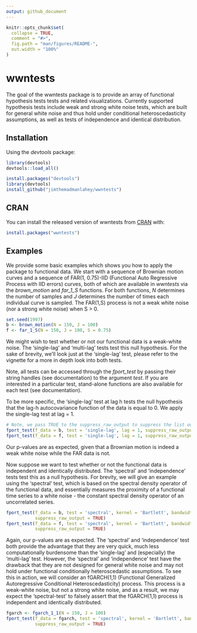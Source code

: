 ```yaml
---
output: github_document
---
```


<!-- README.md is generated from README.Rmd. Please edit that file -->

```r
knitr::opts_chunk$set(
  collapse = TRUE,
  comment = "#>",
  fig.path = "man/figures/README-",
  out.width = "100%"
)
```
# wwntests

The goal of the  wwntests package is to provide an array of functional hypothesis tests tests and related visualizations. Currently supported hypothesis tests include weak and strong white noise tests, which are built for general white noise and thus hold under conditional heteroscedasticity assumptions, as well as tests of independence and identical distribution.

## Installation

Using the *devtools* package:
```r
library(devtools)
devtools::load_all()
```
```r
install.packages("devtools")
library(devtools)
install_github("jimthemadmanlahey/wwntests")
```

## CRAN

You can install the released version of wwntests from [CRAN](https://CRAN.R-project.org) with:

``` r
install.packages("wwntests")
```

## Examples

We provide some basic examples which shows you how to apply the package to functional data. We start with a sequence of Brownian motion curves and a sequence of FAR(1, 0.75)-IID (Functional Auto Regressive Process with IID errors) curves, both of which are available in *wwntests* via the *brown_motion* and *far_1_S* functions. For both functions, *N* determines the number of samples and *J* determines the number of times each individual curve is sampled. The FAR(1,S) process is not a weak white noise (nor a strong white noise) when S > 0.
```r
set.seed(1997)
b <- brown_motion(N = 150, J = 100)
f <- far_1_S(N = 150, J = 100, S = 0.75)
```

We might wish to test whether or not our functional data is a weak-white noise. The 'single-lag' and 'multi-lag' tests test this null hypothesis. For the sake of brevity, we'll look just at the 'single-lag' test, please refer to the vignette for a more in depth look into both tests. 

Note, all tests can be accessed through the *fport_test* by passing their string handles (see documentation) to the argument *test*. If you are interested in a particular test, stand-alone functions are also available for each test (see documentation).

To be more specific, the 'single-lag' test at lag h tests the null hypothesis that the lag-h autocovariance function of the data is equal to 0. We apply the single-lag test at lag = 1.
```r
# Note, we pass TRUE to the suppress_raw_output to suppress the list output of the function.
fport_test(f_data = b, test = 'single-lag', lag = 1, suppress_raw_output = TRUE)
fport_test(f_data = f, test = 'single-lag', lag = 1, suppress_raw_output = TRUE)
```
Our p-values are as expected, given that a Brownian motion is indeed a weak white noise while the FAR data is not.

Now suppose we want to test whether or not the functional data is independent and identically distributed. The 'spectral' and 'independence' tests test this as a null hypothesis. For brevity, we will give an example using the 'spectral' test, which is based on the spectral density operator of the functional data, and essentially measures the proximity of a functional time series to a white noise - the constant spectral density operator of an uncorrelated series.
```r
fport_test(f_data = b, test = 'spectral', kernel = 'Bartlett', bandwidth = 'adaptive', 
           suppress_raw_output = TRUE)
fport_test(f_data = f, test = 'spectral', kernel = 'Bartlett', bandwidth = 'adaptive', 
           suppress_raw_output = TRUE)
```

Again, our p-values are as expected. The 'spectral' and 'independence' test both provide the advantage that they are very quick, much less computationally burdensome than the 'single-lag' and (especially) the 'multi-lag' test. However, the 'spectral' and 'independence' test have the drawback that they are not designed for general white noise and may not hold under functional conditionally heteroscedastic assumptions. To see this in action, we will consider an fGARCH(1,1) (Functional Generalized Autoregressive Conditional Heteroscedasticity) process. This process is a weak-white noise, but not a strong white noise, and as a result, we may expect the 'spectral-test' to falsely assert that the fGARCH(1,1) process is independent and identically distributed.
```r
fgarch <- fgarch_1_1(N = 150, J = 100)
fport_test(f_data = fgarch, test = 'spectral', kernel = 'Bartlett', bandwidth = 'adaptive',
           suppress_raw_output = TRUE)
```


